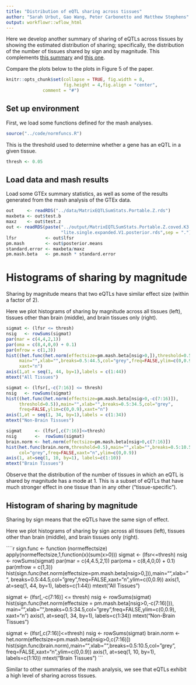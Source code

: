 ```yaml
---
title: "Distribution of eQTL sharing across tissues"
author: "Sarah Urbut, Gao Wang, Peter Carbonetto and Matthew Stephens"
output: workflowr::wflow_html
---
```


Here we develop another summary of sharing of eQTLs across tissues by
showing the estimated distribution of sharing; specifically, the
distribution of the number of tissues shared by sign and by
magnitude. This complements [this summary](HeterogeneityTables.html)
and [this one](Tspecific.html).

Compare the plots below to the plots in Figure 5 of the paper.

```r
knitr::opts_chunk$set(collapse = TRUE, fig.width = 8,
                      fig.height = 4,fig.align = "center",
		      comment = "#")
```

## Set up environment

First, we load some functions defined for the mash analyses.

```r
source("../code/normfuncs.R")
```

This is the threshold used to determine whether a gene has an eQTL
in a given tissue.

```r
thresh <- 0.05
```

## Load data and mash results

Load some GTEx summary statistics, as well as some of the results
generated from the mash analysis of the GTEx data.

```r
out     <- readRDS("../data/MatrixEQTLSumStats.Portable.Z.rds")
maxbeta <- out$test.b
maxz    <- out$test.z
out <- readRDS(paste("../output/MatrixEQTLSumStats.Portable.Z.coved.K3.P3",
                     "lite.single.expanded.V1.posterior.rds",sep = "."))
lfsr           <- out$lfsr
pm.mash        <- out$posterior.means
standard.error <- maxbeta/maxz
pm.mash.beta   <- pm.mash * standard.error
```

# Histograms of sharing by magnitude

Sharing by magnitude means that two eQTLs have similar effect size
(within a factor of 2).

Here we plot histograms of sharing by magnitude across all tissues
(left), tissues other than brain (middle), and brain tissues only
(right).

```r
sigmat <- (lfsr <= thresh)
nsig   <- rowSums(sigmat)
par(mar = c(4,4,2,1))
par(oma = c(8,4,0,0) + 0.1)
par(mfrow = c(1,3))
hist((het.func(het.norm(effectsize=pm.mash.beta[nsig>0,]),threshold=0.5)),
     main="",xlab="",breaks=0.5:44.5,col="grey",freq=FALSE,ylim=c(0,0.9),
     xaxt="n")
axis(1,at = seq(1, 44, by=1),labels = c(1:44))
mtext("All Tissues")

sigmat <- (lfsr[,-c(7:16)] <= thresh)
nsig   <- rowSums(sigmat)
hist((het.func(het.norm(effectsize=pm.mash.beta[nsig>0,-c(7:16)]),
     threshold=0.5)),main="",xlab="",breaks=0.5:34.5,col="grey",
     freq=FALSE,ylim=c(0,0.9),xaxt="n")
axis(1,at = seq(1, 34, by=1),labels = c(1:34))
mtext("Non-Brain Tissues")

sigmat     <- (lfsr[,c(7:16)]<=thresh)
nsig       <-  rowSums(sigmat)
brain.norm <- het.norm(effectsize=pm.mash.beta[nsig>0,c(7:16)])
hist(het.func(brain.norm,threshold=0.5),main="",xlab="",breaks=0.5:10.5,
     col="grey",freq=FALSE,xaxt="n",ylim=c(0,0.9))
axis(1, at=seq(1, 10, by=1), labels=c(1:10))
mtext("Brain Tissues")
````

Observe that the distribution of the number of tissues in which an
eQTL is shared by magnitude has a mode at 1. This is a subset of eQTLs
that have much stronger effect in one tissue than in any other
("tissue-specific").

## Histogram of sharing by magnitude

Sharing by sign means that the eQTLs have the same sign of effect.

Here we plot histograms of sharing by sign across all tissues (left),
tissues other than brain (middle), and brain tissues only (right).

````r
sign.func <- function (normeffectsize)
  apply(normeffectsize,1,function(x)(sum(x>0)))
sigmat <- (lfsr<=thresh)
nsig   <- rowSums(sigmat)
par(mar = c(4,4.5,2,1))
par(oma = c(8,4,0,0) + 0.1)
par(mfrow = c(1,3))
hist(sign.func(het.norm(effectsize=pm.mash.beta[nsig>0,])),main="",xlab="",
     breaks=0.5:44.5,col="grey",freq=FALSE,xaxt="n",ylim=c(0,0.9))
axis(1, at=seq(1, 44, by=1), labels=c(1:44))
mtext("All Tissues")

sigmat <- (lfsr[,-c(7:16)] <= thresh)
nsig   <- rowSums(sigmat)
hist(sign.func(het.norm(effectsize = pm.mash.beta[nsig>0,-c(7:16)])),
     main="",xlab="",breaks=0.5:34.5,col="grey",freq=FALSE,ylim=c(0,0.9),
     xaxt="n")
axis(1, at=seq(1, 34, by=1), labels=c(1:34))
mtext("Non-Brain Tissues")

sigmat     <- (lfsr[,c(7:16)]<=thresh)
nsig       <-  rowSums(sigmat)
brain.norm <- het.norm(effectsize=pm.mash.beta[nsig>0,c(7:16)])
hist(sign.func(brain.norm),main="",xlab="",breaks=0.5:10.5,col="grey",
     freq=FALSE,xaxt="n",ylim=c(0,0.9))
axis(1, at=seq(1, 10, by=1), labels=c(1:10))
mtext("Brain Tissues")
```

Similar to other summaries of the mash analysis, we see that eQTLs
exhibit a high level of sharing across tissues.
